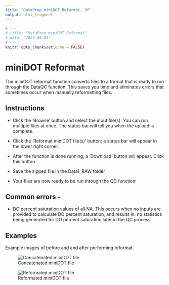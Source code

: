 ```yaml
---
title: "DataPrep_miniDOT_Reformat, 3f"
output: html_fragment
---
```

```r
# ---
# title: "DataPrep_miniDOT_Reformat"
# date: '2022-06-01'
# ---
knitr::opts_chunk$set(echo = FALSE)
```

# miniDOT Reformat

The miniDOT reformat function  converts files to a format that is ready to run 
through the DataQC function. This saves you time and eliminates errors that 
sometimes occur when manually reformatting files.

## Instructions

* Click the ‘Browse’ button and select the input file(s). You can run multiple 
files at once. The status bar will tell you when the upload is complete.

* Click the ‘Reformat miniDOT file(s)’ button; a status bar will appear in the 
lower right corner.

* After the function is done running, a ‘Download’ button will appear. Click 
this button.

* Save the zipped file in the Data1_RAW folder

* Your files are now ready to be run through the QC function!

## Common errors -

*	DO percent saturation values of all NA. This occurs when no inputs are 
provided to calculate DO percent saturation, and results in. no statistics being
generated for DO percent saturation later in the QC process.

## Examples

Example images of before and and after performing reformat.

![Concatenated miniDOT file](RMD_Images/miniDOT_2cat.png)


![Reformated miniDOT file](RMD_Images/miniDOT_3reformat.png)
